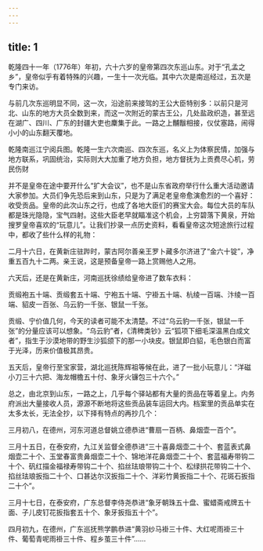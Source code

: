 ```yaml
---
---
---
```

title: 1
---



乾隆四十一年（1776年）年初，六十六岁的皇帝第四次东巡山东。对于“孔孟之乡”，皇帝似乎有着特殊的兴趣，一生十一次光临。其中六次是南巡经过，五次是专门来访。

与前几次东巡明显不同，这一次，沿途前来接驾的王公大臣特别多：以前只是河北、山东的地方大员全数到来，而这一次附近的蒙古王公，几处盐政织造，甚至远在湖广、四川、广东的封疆大吏也麇集于此。一路之上黼黻相接，仪仗塞路，闹得小小的山东翻天覆地。



乾隆南巡江宁阅兵图。乾隆一生六次南巡、四次东巡，名义上为体察民情，加强与地方联系，巩固统治，实际则大大加重了地方负担，地方督抚为上贡费尽心机，劳民伤财

并不是皇帝在途中要开什么“扩大会议”，也不是山东省政府举行什么重大活动邀请大家参加。大员们争先恐后来到山东，只是为了满足老皇帝愈演愈烈的一个喜好：收受贡品。皇帝的此次山东之行，也成了各地大臣们的赛宝大会。每位大员的车队都是珠光隐隐，宝气四射。这些大臣老早就瞄准这个机会，上穷碧落下黄泉，开始搜罗皇帝喜欢的“玩意儿”。让我们抄录一点历史资料，看看皇帝这次短途旅行过程中，都收了些什么样的礼物：

二月十六日，在黄新庄驻跸时，蒙古阿尔善亲王罗卜藏多尔济进了“金六十锭”，净重五百九十二两。亲王说，这是预备皇帝一路上赏赐他人之用。

六天后，还是在黄新庄，河南巡抚徐绩给皇帝进了数车衣料：

贡缎袍五十端、贡缎套五十端、宁袍五十端、宁褂五十端、杭绫一百端、汴绫一百端、貂皮一百张、乌云豹一千张、银鼠一千张。

贡缎、宁价值几何，今天的读者可能不太清楚。不过“乌云豹一千张，银鼠一千张”的分量应该可以想象。“乌云豹”者，《清稗类钞》云“狐项下细毛深温黑白成文者”，指生于沙漠地带的野生沙狐颌下的那一小块皮。银鼠即白貂，毛色银白而富于光泽，历来价值极其昂贵。

五天后，皇帝行至宝家营，湖北巡抚陈辉祖等候在此，进了一批小玩意儿：“洋磁小刀三十六把、海龙帽檐五十付、象牙火镰包三十六个。”

总之，由北京到山东，一路之上，几乎每个驿站都有大量的贡品在等着皇上。内务府派出大量接收人员，源源不断地将这些贡品装车运回大内。档案里的贡品单实在太多太长，无法全抄，以下择有特点的再抄几个：

三月初八，在德州，河东河道总督姚立德恭进“曹扇一百柄、鼻烟壶一百个”。

三月十五日，在泰安府，九江关监督全德恭进“三十喜鼻烟壶二十个、套蓝表式鼻烟壶二十个、玉堂春富贵鼻烟壶二十个、锦地洋花鼻烟壶二十个、套蓝福寿带钩二十个、矾红描金福禄寿带钩二十个、掐丝珐琅带钩二十个、松绿拱花带钩二十个、掐丝珐琅扳指二十个、口甚达尔汉扳指二十个、洋彩竹黄扳指二十个、花斑石扳指二十个”。

三月十七日，在泰安府，广东总督李侍尧恭进“象牙朝珠五十盘、蜜蜡斋戒牌五十面、子儿皮钉花扳指套五十个、象牙扳指五十个”。

四月初九，在德州，广东巡抚熊学鹏恭进“黄羽纱马褂三十件、大红呢雨褂三十件、葡萄青呢雨褂三十件、程乡茧三十件”……